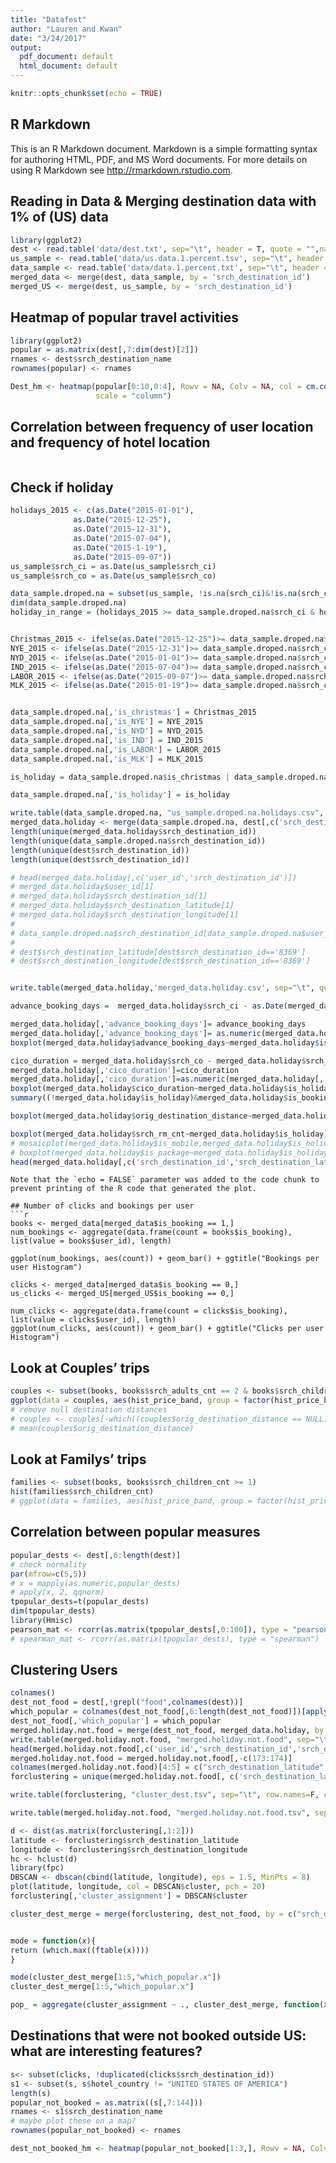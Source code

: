 ```yaml
---
title: "Datafest"
author: "Lauren and Kwan"
date: "3/24/2017"
output:
  pdf_document: default
  html_document: default
---
```


```r
knitr::opts_chunk$set(echo = TRUE)
```

## R Markdown

This is an R Markdown document. Markdown is a simple formatting syntax for authoring HTML, PDF, and MS Word documents. For more details on using R Markdown see <http://rmarkdown.rstudio.com>.


## Reading in Data & Merging destination data with 1% of (US) data 

```r
library(ggplot2)
dest <- read.table('data/dest.txt', sep="\t", header = T, quote = "",na.strings = "NULL")
us_sample <- read.table('data/us.data.1.percent.tsv', sep="\t", header = T, quote = "", na.strings = "NULL")
data_sample <- read.table('data/data.1.percent.txt', sep="\t", header = T, quote = "",na.strings = "NULL")
merged_data <- merge(dest, data_sample, by = 'srch_destination_id')
merged_US <- merge(dest, us_sample, by = 'srch_destination_id')
```

## Heatmap of popular travel activities 
```r
library(ggplot2)
popular = as.matrix(dest[,7:dim(dest)[2]])
rnames <- dest$srch_destination_name
rownames(popular) <- rnames

Dest_hm <- heatmap(popular[0:10,0:4], Rowv = NA, Colv = NA, col = cm.colors(250), 
                   scale = "column")
```
## Correlation between frequency of user location and frequency of hotel location
```r

```

## Check if holiday
```r
holidays_2015 <- c(as.Date("2015-01-01"), 
              as.Date("2015-12-25"),
              as.Date("2015-12-31"),
              as.Date("2015-07-04"),
              as.Date("2015-1-19"),
              as.Date("2015-09-07"))
us_sample$srch_ci = as.Date(us_sample$srch_ci)
us_sample$srch_co = as.Date(us_sample$srch_co)

data_sample.droped.na = subset(us_sample, !is.na(srch_ci)&!is.na(srch_co))
dim(data_sample.droped.na)
holiday_in_range = (holidays_2015 >= data_sample.droped.na$srch_ci & holidays_2015<=data_sample.droped.na$srch_co)


Christmas_2015 <- ifelse(as.Date("2015-12-25")>= data_sample.droped.na$srch_ci & as.Date("2015-12-25")<=data_sample.droped.na$srch_co, T, F)
NYE_2015 <- ifelse(as.Date("2015-12-31")>= data_sample.droped.na$srch_ci & as.Date("2015-12-31")<=data_sample.droped.na$srch_co, T, F)
NYD_2015 <- ifelse(as.Date("2015-01-01")>= data_sample.droped.na$srch_ci & as.Date("2015-01-01")<=data_sample.droped.na$srch_co, T, F)
IND_2015 <- ifelse(as.Date("2015-07-04")>= data_sample.droped.na$srch_ci & as.Date("2015-07-04")<=data_sample.droped.na$srch_co, T, F)
LABOR_2015 <- ifelse(as.Date("2015-09-07")>= data_sample.droped.na$srch_ci & as.Date("2015-09-07")<=data_sample.droped.na$srch_co, T, F)
MLK_2015 <- ifelse(as.Date("2015-01-19")>= data_sample.droped.na$srch_ci & as.Date("2015-01-19")<=data_sample.droped.na$srch_co, T, F)


data_sample.droped.na[,'is_christmas'] = Christmas_2015
data_sample.droped.na[,'is_NYE'] = NYE_2015
data_sample.droped.na[,'is_NYD'] = NYD_2015
data_sample.droped.na[,'is_IND'] = IND_2015
data_sample.droped.na[,'is_LABOR'] = LABOR_2015
data_sample.droped.na[,'is_MLK'] = MLK_2015

is_holiday = data_sample.droped.na$is_christmas | data_sample.droped.na$is_NYE | data_sample.droped.na$is_NYD | data_sample.droped.na$is_IND | data_sample.droped.na$is_LABOR | data_sample.droped.na$is_MLK

data_sample.droped.na[,'is_holiday'] = is_holiday

write.table(data_sample.droped.na, "us_sample.droped.na.holidays.csv", sep=",", row.names = F, col.names = T, quote = F)
merged_data.holiday <- merge(data_sample.droped.na, dest[,c('srch_destination_id', 'srch_destination_latitude', 'srch_destination_longitude')], by="srch_destination_id")
length(unique(merged_data.holiday$srch_destination_id))
length(unique(data_sample.droped.na$srch_destination_id))
length(unique(dest$srch_destination_id))
length(unique(dest$srch_destination_id))

# head(merged_data.holiday[,c('user_id','srch_destination_id')])
# merged_data.holiday$user_id[1]
# merged_data.holiday$srch_destination_id[1]
# merged_data.holiday$srch_destination_latitude[1]
# merged_data.holiday$srch_destination_longitude[1]
# 
# data_sample.droped.na$srch_destination_id[data_sample.droped.na$user_id=='589504153']
# 
# dest$srch_destination_latitude[dest$srch_destination_id=='8369']
# dest$srch_destination_longitude[dest$srch_destination_id=='8369']


write.table(merged_data.holiday,'merged_data.holiday.csv', sep="\t", quote =F, row.names = F, col.names = T )

advance_booking_days =  merged_data.holiday$srch_ci - as.Date(merged_data.holiday$date_time)

merged_data.holiday[,'advance_booking_days']= advance_booking_days
merged_data.holiday[,'advance_booking_days']= as.numeric(merged_data.holiday[,'advance_booking_days'])
boxplot(merged_data.holiday$advance_booking_days~merged_data.holiday$is_NYD)

cico_duration = merged_data.holiday$srch_co - merged_data.holiday$srch_ci
merged_data.holiday[,'cico_duration']=cico_duration
merged_data.holiday[,'cico_duration']=as.numeric(merged_data.holiday[,'cico_duration'])
boxplot(merged_data.holiday$cico_duration~merged_data.holiday$is_holiday)
summary((!merged_data.holiday$is_holiday)&merged_data.holiday$is_booking)

boxplot(merged_data.holiday$orig_destination_distance~merged_data.holiday$is_holiday)

boxplot(merged_data.holiday$srch_rm_cnt~merged_data.holiday$is_holiday)
# mosaicplot(merged_data.holiday$is_mobile,merged_data.holiday$is_holiday)
# boxplot(merged_data.holiday$is_package~merged_data.holiday$is_holiday)
head(merged_data.holiday[,c('srch_destination_id','srch_destination_latitude','srch_destination_longitude')])

```
```
Note that the `echo = FALSE` parameter was added to the code chunk to prevent printing of the R code that generated the plot.

## Number of clicks and bookings per user 
```r

books <- merged_data[merged_data$is_booking == 1,]
num_bookings <- aggregate(data.frame(count = books$is_booking), list(value = books$user_id), length)

ggplot(num_bookings, aes(count)) + geom_bar() + ggtitle("Bookings per user Histogram")

clicks <- merged_data[merged_data$is_booking == 0,]
us_clicks <- merged_US[merged_US$is_booking == 0,]

num_clicks <- aggregate(data.frame(count = clicks$is_booking), list(value = clicks$user_id), length)
ggplot(num_clicks, aes(count)) + geom_bar() + ggtitle("Clicks per user Histogram")

```
## Look at Couples' trips 
```r

couples <- subset(books, books$srch_adults_cnt == 2 & books$srch_children_cnt == 0)
ggplot(data = couples, aes(hist_price_band, group = factor(hist_price_band))) + geom_density() + ggtitle("Price bands for couples")
# remove null destination distances 
# couples <- couples[-which((couples$orig_destination_distance == NULL)), ]
# mean(couples$orig_destination_distance)


```
## Look at Familys' trips 
```r

families <- subset(books, books$srch_children_cnt >= 1)
hist(families$srch_children_cnt)
# ggplot(data = families, aes(hist_price_band, group = factor(hist_price_band))) + geom_density() + ggtitle("Price bands for families")


```

## Correlation between popular measures
```r
popular_dests <- dest[,6:length(dest)]
# check normality
par(mfrow=c(5,5))
# x = mapply(as.numeric,popular_dests)
# apply(x, 2, qqnorm)
tpopular_dests=t(popular_dests)
dim(tpopular_dests)
library(Hmisc)
pearson_mat <- rcorr(as.matrix(tpopular_dests[,0:100]), type = "pearson")
# spearman_mat <- rcorr(as.matrix(tpopular_dests), type = "spearman")

```
## Clustering Users
```r
colnames()
dest_not_food = dest[,!grepl("food",colnames(dest))]
which_popular = colnames(dest_not_food[,6:length(dest_not_food)])[apply(dest_not_food[,6:length(dest_not_food)], 1,which.max)]
dest_not_food[,'which_popular'] = which_popular
merged.holiday.not.food = merge(dest_not_food, merged_data.holiday, by = "srch_destination_id")
write.table(merged.holiday.not.food, "merged.holiday.not.food", sep="\t", row.names=F, col.names=T, quote=F)
head(merged.holiday.not.food[,c('user_id','srch_destination_id','srch_destination_latitude.x','srch_destination_latitude.y')])
merged.holiday.not.food = merged.holiday.not.food[,-c(173:174)]
colnames(merged.holiday.not.food)[4:5] = c("srch_destination_latitude","srch_destination_longitude")
forclustering = unique(merged.holiday.not.food[, c('srch_destination_latitude','srch_destination_longitude','which_popular')])

write.table(forclustering, "cluster_dest.tsv", sep="\t", row.names=F, col.names=T, quote=F)

write.table(merged.holiday.not.food, "merged.holiday.not.food.tsv", sep="\t", row.names=F, col.names=T, quote=F)

d <- dist(as.matrix(forclustering[,1:2]))
latitude <- forclustering$srch_destination_latitude 
longitude <- forclustering$srch_destination_longitude
hc <- hclust(d)
library(fpc)
DBSCAN <- dbscan(cbind(latitude, longitude), eps = 1.5, MinPts = 8)
plot(latitude, longitude, col = DBSCAN$cluster, pch = 20)
forclustering[,'cluster_assignment'] = DBSCAN$cluster

cluster_dest_merge = merge(forclustering, dest_not_food, by = c("srch_destination_latitude", "srch_destination_longitude"))


mode = function(x){
return (which.max((ftable(x))))
}

mode(cluster_dest_merge[1:5,"which_popular.x"])
cluster_dest_merge[1:5,"which_popular.x"]

pop_ = aggregate(cluster_assignment ~ ., cluster_dest_merge, function(x) mode(x["which_popular.x"]))

```

## Destinations that were not booked outside US: what are interesting features? 
```r
s<- subset(clicks, !duplicated(clicks$srch_destination_id))
s1 <- subset(s, s$hotel_country != "UNITED STATES OF AMERICA")
length(s)
popular_not_booked = as.matrix((s[,7:144]))
rnames <- s1$srch_destination_name
# maybe plot these on a map? 
rownames(popular_not_booked) <- rnames

dest_not_booked_hm <- heatmap(popular_not_booked[1:3,], Rowv = NA, Colv = NA, col = cm.colors(250), scale = "column")


```